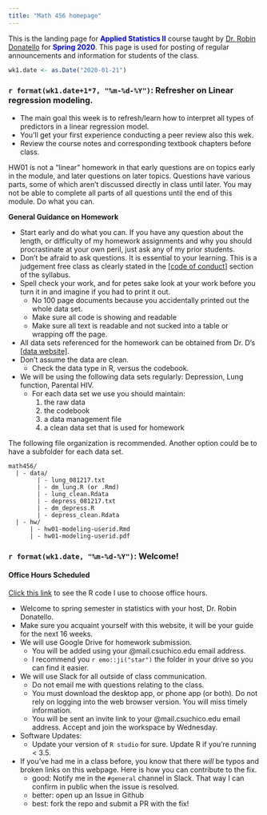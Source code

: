 ```yaml
---
title: "Math 456 homepage"
---
```


This is the landing page for <span style="color:blue">**Applied Statistics II**</span> course taught by [Dr. Robin Donatello](http://www.norcalbiostat.com) for <span style="color:blue">**Spring 2020**</span>.  This page is used for posting of regular announcements and information for students of the class. 

```r
wk1.date <- as.Date("2020-01-21")
```

<!---

### Week 15 (5/7 - 5/11) -- Dead Week
* No new content!
* Monday - open work day on presentations
    - File type doesn't matter: Powerpoint, Rpres, slidly, beamer, Google slides.
    - Just make sure your graphics render at a decent quality. 
* Wednesday - all presentations have to be done & turned in. Groups randomly drawn to present Wed/Friday
    - Upload final version to our Google Drive folder: [Projects/Final Presentations](https://drive.google.com/open?id=10tfxAz6zZMDOlKdcQqxIT0XNPhPp8qow)
    - Weekly overview has full details of expectations for presentation. 
* Final review sessions to be done on Mon/Tue of finals week. 
    - Attending at least one session will earn credit towards your grade. 
    - Fill out [this survey](https://goo.gl/forms/dXUP2YevwGfbsbVM2) to tell me when you are free. 


### Week 14 (4/30 - 5/6)
* Poster Session on Monday
* Upload final poster (as printed) to the Projects/CNS Posters FINAL folder in Google Drive
* Wed/Friday continue with Missing Data lecture



### Week 13 (4/23 - 4/29)
* **FINALLY** you get to learn why I harp on you about missing data. 
* Monday: We'll use the QFT to develop questions about the impacts of missing data, and then talk about how to identify when data are missing. 
* Wednesday we'll discuss the mechanisms in which data can dissapear, and some common methods to address/eliminate the bias created due to missing data. 
* Friday is an open work day because I want to see a draft of your posters by Friday EOD. 
  - Poster Prep Guidance: 
      - https://www.csuchico.edu/nsci/event/poster.shtml 
      - https://norcalbiostat.netlify.com/lec/poster_guidelines/
    
 
#### POSTER PRESENTATION HELD ON MONDAY
* Yes they must be printed. Use a template provided on either of the guideline pages. 
* Yes this is a serious professional event that can go on your CV. 
* Yes you must dress professionally.
* Yes your poster will be judged by peers and professionals alike. 
* Yes I must see the poster before printing. 
* Yes at least one person must be at your poster between 12:30 and 2:30 pm. 
    - Whomever is putting up the poster between 10 and 11 that morning must check in with me and provide me your group's presentation schedule. Each person should plan to stand at their poster for at minimum 30 minutes. 
    - I **will** check up on you. Unless previously cleared by me, this should not fall to one person. 
* Upload the PDF or PPT of your poster _as printed_ to the Projects/NSC Posters folder in our Google Drive. 


> Blackboard gradebook has been updated to include poster session attendance. 
> Final grade breakdown is 500 pts, 24% homework, 20% learning (peer review, QFT), 40% exams, 16% project. 
     





### Week 12 (4/16 - 4/22)
* Spatial data analysis!
* Making maps is probably the most fun part.
    - Of course there is a bazillion ways & packages to accomplish this task. 
* Want more? Check out courses in our Geography department. 


### Week 11 (4/9 - 4/15)
* We're going through a superficial treatment of longitudinal data.
* This topic is worthy of it's own 10 week course and the topic of NUMEROUS texts. 
* This is also SET week - we will be doing ours in person on Friday. 
    - Attendance is mandatory and will count towards your grade. 
* Next week is Spatial modeling - so my advice is to get started on the assignment ASAP. 
    - I will try to leave time during class for open work this week but cannot guarantee it. I don't want to rush through the material. 
    

### Week 10 (4/2 - 4/8)
* Abstract submissions for the [[College of Natural Science Poster Session]](https://www.csuchico.edu/nsci/event/poster.shtml) are open until April 16th 
    - Submission is a mandatory assignment for this class
* We're going to finish talking about the Random Intercept model this week
    - the common methods of fitting these models in R
    - and some common methods of handling covariates in multilevel models. 
* The schedule has been updated to reflect the "surprise" holiday last Friday, and the change in poster session date. 
    - The final date has been posted, along with information about the take home portion of the final. 
    

### Week 9 (3/26 - 4/1)
* Exam corrections - Must use error assessment document. A copy can be found [[here]](notes/analyzingexamerrors.pdf) and also in the #general channel in Slack. 
* Starting a section on correlated data. QFT on Monday, lecture wed, open work day Friday. 
* Grading status: Gradebook will be fully updated by Tuesday. 


### Week 8 (3/12 - 3/16)
* Fast forwarding...
* **Midterm** this week! 60% in class, 40% take home. 
    - Midterm review on Monday. 
    - Class generated using QFT model of question formulation
    - This is worth participation points, so be there and contribute!
    - Midterm materials allowed: 2 pages of notes & a calculator. 
* Take home portion with instructions posted in Slack `#assignments` channel by EOB (end of business).
* **Project updates** - this is worth 20 pts, so make it good. You have 4-5 minutes and 3-4 slides to show me that
    - you know what your data consists of
    - you have gotten it into R and started exploring/visualizing/cleaning
    - you should be starting to do bivariate comparisons at this point
    - you have a clear idea of what model you are working towards
    - and that EVERYONE is contributing. Everyone must share in the presentation
  

### Week 5 (2/19 - 2/25)

* No new content this week. Working/practicing your model writing and calculating various classification measurements. 
* Wednesday worksheet: [Classifying Glass](notes/classifying glass.Rmd)
* Friday will be an open project work day. 


### Week 4 (2/12 - 2/18)

* Solutions to MLR assignment uploaded to Google Drive. I'll be working my way through the grading this week. 
* This week -- Generalized Linear Models. What to do when your outcome isn't continuous. 
* We'll talk about 2 cases, binary and count data. Just how to fit and interpret Logistic and Poisson models. 
* New GLM assignment starting, all reviews for Model building are done by Sunday (tonight) EOD. 

### Week 3 (2/5 - 2/11)

* Recap of the process of building a model
* Team check in - Tell me where you are at and what you are working on this week. How can the class help you make progress? 
* Reminders: Regression assignment due Wed, Model building due Friday. 


--->

### `r format(wk1.date+1*7, "%m-%d-%Y")`: Refresher on Linear regression modeling.


* The main goal this week is to refresh/learn how to interpret all types of predictors in a linear regression model. 
* You'll get your first experience conducting a peer review also this wek. 
* Review the course notes and corresponding textbook chapters before class.

HW01 is not a "linear" homework in that early questions are on topics early in the module, and later questions on later topics. Questions have various parts, some of which aren't discussed directly in class until later. You may not be able to complete all parts of all questions until the end of this module. Do what you can. 

**General Guidance on Homework**  

* Start early and do what you can. If you have any question about the length, or difficulty of my homework assignments and why you should procrastinate at your own peril, just ask any of my prior students. 
* Don't be afraid to ask questions. It is essential to your learning. This is a judgement free class as clearly stated in the [[code of conduct]](https://norcalbiostat.github.io/MATH456/syllabus_456_S20.html#policies) section of the syllabus. 
* Spell check your work, and for petes sake look at your work before you turn it in and imagine if you had to print it out. 
    - No 100 page documents because you accidentally printed out the whole data set. 
    - Make sure all code is showing and readable
    - Make sure all text is readable and not sucked into a table or wrapping off the page. 
* All data sets referenced for the homework can be obtained from Dr. D's [[data website]](https://norcalbiostat.netlify.com/data/cleaned_data/). 
* Don't assume the data are clean. 
    - Check the data type in R, versus the codebook.
* We will be using the following data sets regularly: Depression, Lung function, Parental HIV. 
    - For each data set we use you should maintain:
        1. the raw data
        2. the codebook
        3. a data management file
        4. a clean data set that is used for homework

The following file organization is recommended. Another option could be to have a subfolder for each data set.

```
math456/
  | - data/
        | - lung_081217.txt
        | - dm_lung.R (or .Rmd)
        | - lung_clean.Rdata
        | - depress_081217.txt
        | - dm_depress.R
        | - depress_clean.Rdata
  | - hw/
      | - hw01-modeling-userid.Rmd
      | - hw01-modeling-userid.pdf
```



### `r format(wk1.date, "%m-%d-%Y")`: Welcome!

#### Office Hours Scheduled

[Click this link](OH_Viz.html) to see the R code I use to choose office hours. 


* Welcome to spring semester in statistics with your host, Dr. Robin Donatello. 
* Make sure you acquaint yourself with this website, it will be your guide for the next 16 weeks. 
* We will use Google Drive for homework submission. 
    - You will be added using your @mail.csuchico.edu email address. 
    - I recommend you `r emo::ji("star")` the folder in your drive so you can find it easier. 
* We will use Slack for all outside of class communication. 
    - Do not email me with questions relating to the class. 
    - You must download the desktop app, or phone app (or both). Do not rely on logging into the web browser version. You will miss timely information. 
    - You will be sent an invite link to your @mail.csuchico.edu email address. Accept and join the workspace by Wednesday. 
* Software Updates: 
    - Update your version of `R studio` for sure. Update R if you're running < 3.5. 
* If you've had me in a class before, you know that there *will* be typos and broken links on this webpage. Here is how you can contribute to the fix.
    - good: Notify me in the `#general` channel in Slack. That way I can confirm in public when the issue is resolved. 
    - better: open up an Issue in Github
    - best: fork the repo and submit a PR with the fix!
    
